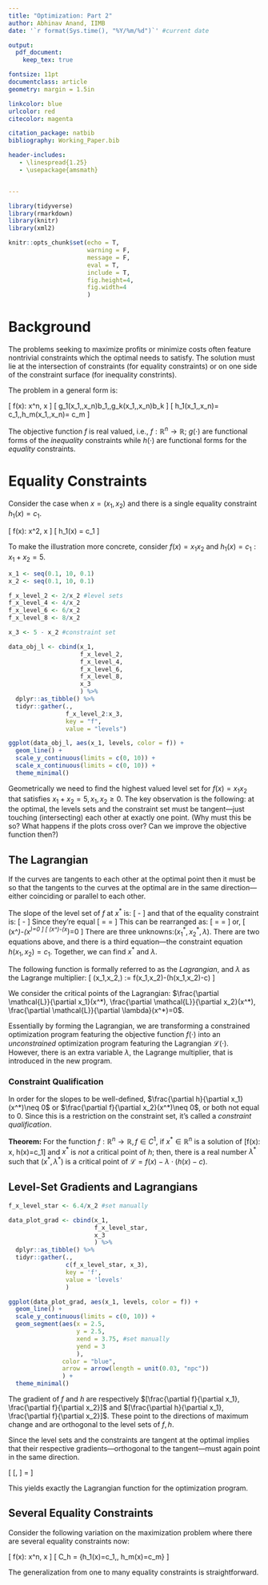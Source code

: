 ```yaml
---
title: "Optimization: Part 2"
author: Abhinav Anand, IIMB
date: '`r format(Sys.time(), "%Y/%m/%d")`' #current date

output:
  pdf_document:
    keep_tex: true

fontsize: 11pt
documentclass: article
geometry: margin = 1.5in

linkcolor: blue
urlcolor: red
citecolor: magenta

citation_package: natbib
bibliography: Working_Paper.bib

header-includes:
   - \linespread{1.25}
   - \usepackage{amsmath}


---
```


```r

library(tidyverse)
library(rmarkdown)
library(knitr)
library(xml2)

knitr::opts_chunk$set(echo = T, 
                      warning = F, 
                      message = F, 
                      eval = T, 
                      include = T,
                      fig.height=4, 
                      fig.width=4
                      )
```

# Background

The problems seeking to maximize profits or minimize costs often feature nontrivial constraints which the optimal needs to satisfy. The solution must lie at the intersection of constraints (for equality constraints) or on one side of the constraint surface (for inequality constrints). 

The problem in a general form is:

\[
\max f(x): x\in \mathbb{R}^n, x\geq 0
\]
\[
g_1(x_1,\hdots,x_n)\leq b_1,\hdots,g_k(x_1,\hdots,x_n)\leq b_k
\]
\[
h_1(x_1,\hdots,x_n)= c_1,\hdots,h_m(x_1,\hdots,x_n)= c_m
\]

The objective function $f$ is real valued, i.e., $f:\mathbb{R}^n \to \mathbb{R}$; $g(\cdot)$ are functional forms of the *inequality* constraints while $h(\cdot)$ are functional forms for the *equality* constraints.

# Equality Constraints

Consider the case when $x=(x_1, x_2)$ and there is a single equality constraint $h_1(x) = c_1$. 

\[
\max f(x): x\in \mathbb{R}^2, x\geq 0
\]
\[
h_1(x) = c_1
\]

To make the illustration more concrete, consider $f(x) = x_1x_2$ and $h_1(x)=c_1:x_1+ x_2=5$.

```r

x_1 <- seq(0.1, 10, 0.1)
x_2 <- seq(0.1, 10, 0.1)

f_x_level_2 <- 2/x_2 #level sets
f_x_level_4 <- 4/x_2
f_x_level_6 <- 6/x_2
f_x_level_8 <- 8/x_2

x_3 <- 5 - x_2 #constraint set

data_obj_l <- cbind(x_1, 
                    f_x_level_2, 
                    f_x_level_4, 
                    f_x_level_6,
                    f_x_level_8,
                    x_3
                    ) %>% 
  dplyr::as_tibble() %>%
  tidyr::gather(.,
                f_x_level_2:x_3,
                key = "f",
                value = "levels")

ggplot(data_obj_l, aes(x_1, levels, color = f)) +
  geom_line() +
  scale_y_continuous(limits = c(0, 10)) +
  scale_x_continuous(limits = c(0, 10)) +
  theme_minimal()

```

Geometrically we need to find the highest valued level set for $f(x) = x_1x_2$ that satisfies $x_1+x_2=5, x_1, x_2\geq 0$. The key observation is the following: at the optimal, the levels sets and the constraint set must be tangent---just touching (intersecting) each other at exactly one point. (Why must this be so? What happens if the plots cross over? Can we improve the objective function then?)

## The Lagrangian

If the curves are tangents to each other at the optimal point then it must be so that the tangents to the curves at the optimal are in the same direction---either coinciding or parallel to each other.

The slope of the level set of $f$ at $x^*$ is:
\[
-\frac{\frac{\partial f}{\partial x_1}(x^*)}{\frac{\partial f}{\partial x_2}(x^*)}
\]
and that of the equality constraint is:
\[
-\frac{\frac{\partial h}{\partial x_1}(x^*)}{\frac{\partial h}{\partial x_2}(x^*)}
\]
Since they're equal
\[
\frac{\frac{\partial f}{\partial x_1}(x^*)}{\frac{\partial f}{\partial x_2}(x^*)} =
\frac{\frac{\partial h}{\partial x_1}(x^*)}{\frac{\partial h}{\partial x_2}(x^*)} =
\lambda
\]
This can be rearranged as:
\[
\frac{\frac{\partial f}{\partial x_1}(x^*)}{\frac{\partial h}{\partial x_1}(x^*)} =
\frac{\frac{\partial f}{\partial x_2}(x^*)}{\frac{\partial h}{\partial x_2}(x^*)} =
\lambda
\]
or, 
\[
\frac{\partial f}{\partial x_1}(x^*)-\lambda\frac{\partial h}{\partial x_1}(x^*)=0
\]
\[
\frac{\partial f}{\partial x_2}(x^*)-\lambda\frac{\partial h}{\partial x_2}(x^*)=0
\]
There are three unknowns:$(x_1^*, x_2^*, \lambda)$. There are two equations above, and there is a third equation---the constraint equation $h(x_1, x_2) = c_1$. Together, we can find $x^*$ and $\lambda$.

The following function is formally referred to as the *Lagrangian*, and $\lambda$ as the Lagrange multiplier:
\[
\mathcal{L}(x_1,x_2,\lambda) := f(x_1,x_2)-\lambda\cdot(h(x_1,x_2)-c)
\]

We consider the critical points of the Lagrangian: $\frac{\partial \mathcal{L}}{\partial x_1}(x^*), \frac{\partial \mathcal{L}}{\partial x_2}(x^*), \frac{\partial \mathcal{L}}{\partial \lambda}(x^*)=0$.

Essentially by forming the Lagrangian, we are transforming a constrained optimization program featuring the objective function $f(\cdot)$ into an *unconstrained* optimization program featuring the Lagrangian $\mathcal{L}(\cdot)$. However, there is an extra variable $\lambda$, the Lagrange multiplier, that is introduced in the new program.

### Constraint Qualification

In order for the slopes to be well-defined, $\frac{\partial h}{\partial x_1}(x^*)\neq 0$ or $\frac{\partial f}{\partial x_2}(x^*)\neq 0$, or both not equal to 0. Since this is a restriction on the constraint set, it's called a *constraint qualification*.

**Theorem:** For the function $f:\mathbb{R}^n\to \mathbb{R}, f\in C^1$, if $x^*\in \mathbb{R}^n$ is a solution of
\[\max f(x): x\geq 0, h(x)=c_1\] and $x^*$ is *not* a critical point of $h$; then, there is a real number $\lambda^*$ such that $(x^*,\lambda^*)$ is a critical point of $\mathcal{L}=f(x)-\lambda\cdot(h(x)-c)$.

## Level-Set Gradients and Lagrangians

```r

f_x_level_star <- 6.4/x_2 #set manually

data_plot_grad <- cbind(x_1, 
                        f_x_level_star,
                        x_3
                        ) %>%
  dplyr::as_tibble() %>%
  tidyr::gather(.,
                c(f_x_level_star, x_3),
                key = 'f',
                value = 'levels'
                )

ggplot(data_plot_grad, aes(x_1, levels, color = f)) +
  geom_line() +
  scale_y_continuous(limits = c(0, 10)) +
  geom_segment(aes(x = 2.5,
                   y = 2.5,
                   xend = 3.75, #set manually
                   yend = 3
                   ),
               color = "blue",
               arrow = arrow(length = unit(0.03, "npc"))
               ) +
  theme_minimal()

```

The gradient of $f$ and $h$ are respectively $[\frac{\partial f}{\partial x_1}, \frac{\partial f}{\partial x_2}]$ and $[\frac{\partial h}{\partial x_1}, \frac{\partial f}{\partial x_2}]$. These point to the directions of maximum change and are orthogonal to the level sets of $f, h$. 

Since the level sets and the constraints are tangent at the optimal implies that their respective gradients---orthogonal to the tangent---must again point in the same direction.

\[
[\frac{\partial f}{\partial x_1}, \frac{\partial f}{\partial x_2}] = 
\lambda [\frac{\partial h}{\partial x_1}, \frac{\partial h}{\partial x_1}]
\]

This yields exactly the Lagrangian function for the optimization program.

## Several Equality Constraints

Consider the following variation on the maximization problem where there are several equality constraints now:

\[
\max f(x): x\in \mathbb{R}^n, x\geq 0
\]
\[
C_h = \{h_1(x)=c_1,\hdots, h_m(x)=c_m\}
\]

The generalization from one to many equality constraints is straightforward.